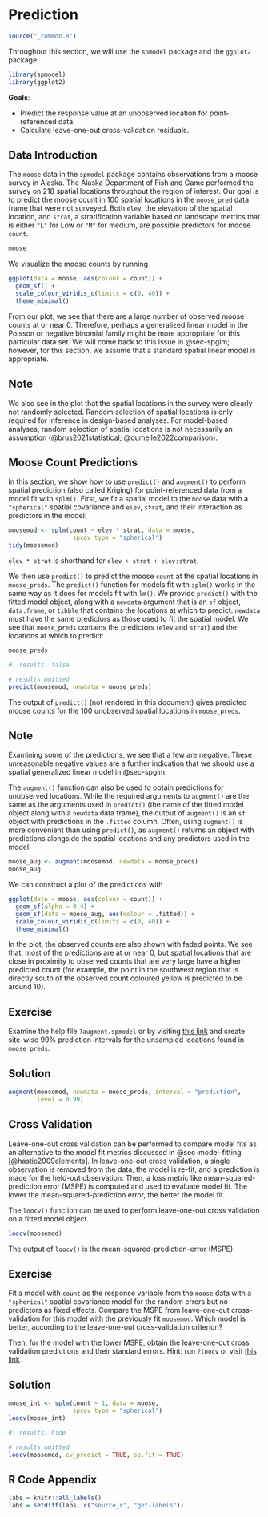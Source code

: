 # Prediction {#sec-prediction}

```r
source("_common.R")
```

Throughout this section, we will use the `spmodel` package and the `ggplot2` package:

```r
library(spmodel)
library(ggplot2)
```

__Goals__: 

* Predict the response value at an unobserved location for point-referenced data.
* Calculate leave-one-out cross-validation residuals.

## Data Introduction

The `moose` data in the `spmodel` package contains observations from a moose survey in Alaska. The Alaska Department of Fish and Game performed the survey on 218 spatial locations throughout the region of interest. Our goal is to predict the moose count in 100 spatial locations in the `moose_pred` data frame that were not surveyed. Both `elev`, the elevation of the spatial location, and `strat`, a stratification variable based on landscape metrics that is either `"L"` for Low or `"M"` for medium, are possible predictors for moose `count`.

```r
moose
```

We visualize the moose counts by running

```r
ggplot(data = moose, aes(colour = count)) +
  geom_sf() +
  scale_colour_viridis_c(limits = c(0, 40)) +
  theme_minimal()
```

From our plot, we see that there are a large number of observed moose counts at or near 0. Therefore, perhaps a generalized linear model in the Poisson or negative binomial family might be more appropriate for this particular data set. We will come back to this issue in @sec-spglm; however, for this section, we assume that a standard spatial linear model is appropriate.

::: {.callout-note}
## Note

We also see in the plot that the spatial locations in the survey were clearly not randomly selected. Random selection of spatial locations is only required for inference in design-based analyses. For model-based analyses, random selection of spatial locations is not necessarily an assumption (@brus2021statistical; @dumelle2022comparison).
:::

## Moose Count Predictions

In this section, we show how to use `predict()` and `augment()` to perform spatial prediction (also called Kriging) for point-referenced data from a model fit with `splm()`. First, we fit a spatial model to the `moose` data with a `"spherical"` spatial covariance and `elev`, `strat`, and their interaction as predictors in the model:

```r
moosemod <- splm(count ~ elev * strat, data = moose,
                  spcov_type = "spherical")
tidy(moosemod)
```

::: {.callout-tip}
`elev * strat` is shorthand for `elev + strat + elev:strat`.
:::

We then use `predict()` to predict the moose `count` at the spatial locations in `moose_preds`. The `predict()` function for models fit with `splm()` works in the same way as it does for models fit with `lm()`. We provide `predict()` with the fitted model object, along with a `newdata` argument that is an `sf` object, `data.frame`, or `tibble` that contains the locations at which to predict. `newdata` must have the same predictors as those used to fit the spatial model. We see that `moose_preds` contains the predictors (`elev` and `strat`) and the locations at which to predict:
```r
moose_preds
```


```r
#| results: false

# results omitted
predict(moosemod, newdata = moose_preds)
```

The output of `predict()` (not rendered in this document) gives predicted moose counts for the 100 unobserved spatial locations in `moose_preds`.

::: {.callout-note}
## Note

Examining some of the predictions, we see that a few are negative. These unreasonable negative values are a further indication that we should use a spatial generalized linear model in @sec-spglm.
:::

The `augment()` function can also be used to obtain predictions for unobserved locations. While the required arguments to `augment()` are the same as the arguments used in `predict()` (the name of the fitted model object along with a `newdata` data frame), the output of `augment()` is an `sf` object with predictions in the `.fitted` column. Often, using `augment()` is more convenient than using `predict()`, as `augment()` returns an object with predictions alongside the spatial locations and any predictors used in the model.

```r
moose_aug <- augment(moosemod, newdata = moose_preds)
moose_aug
```

We can construct a plot of the predictions with

```r
ggplot(data = moose, aes(colour = count)) +
  geom_sf(alpha = 0.4) +
  geom_sf(data = moose_aug, aes(colour = .fitted)) +
  scale_colour_viridis_c(limits = c(0, 40)) +
  theme_minimal()
```

In the plot, the observed counts are also shown with faded points. We see that, most of the predictions are at or near 0, but spatial locations that are close in proximity to observed counts that are very large have a higher predicted count (for example, the point in the southwest region that is directly south of the observed count coloured yellow is predicted to be around 10).

::: {.callout-important icon="false"}
## Exercise

Examine the help file `?augment.spmodel` or by visiting [this link](https://usepa.github.io/spmodel/reference/augment.spmodel.html) and create site-wise 99% prediction intervals for the unsampled locations found in `moose_preds`.

:::

::: {.callout-important icon="false" collapse="true"}
## Solution

```r
augment(moosemod, newdata = moose_preds, interval = "prediction",
        level = 0.99)
```

:::

## Cross Validation

Leave-one-out cross validation can be performed to compare model fits as an alternative to the model fit metrics discussed in @sec-model-fitting [@hastie2009elements]. In leave-one-out cross validation, a single observation is removed from the data, the model is re-fit, and a prediction is made for the held-out observation. Then, a loss metric like mean-squared-prediction error (MSPE) is computed and used to evaluate model fit. The lower the mean-squared-prediction error, the better the model fit. 

The `loocv()` function can be used to perform leave-one-out cross validation on a fitted model object.

```r
loocv(moosemod)
```

The output of `loocv()` is the mean-squared-prediction-error (MSPE). 

::: {.callout-important icon="false"}
## Exercise

Fit a model with `count` as the response variable from the `moose` data with a `"spherical"` spatial covariance model for the random errors but no predictors as fixed effects. Compare the MSPE from leave-one-out cross-validation for this model with the previously fit `moosemod`. Which model is better, according to the leave-one-out cross-validation criterion? 

Then, for the model with the lower MSPE, obtain the leave-one-out cross validation predictions and their standard errors. Hint: run `?loocv` or visit [this link](https://usepa.github.io/spmodel/reference/loocv.html).
:::

::: {.callout-important icon="false" collapse="true"}
## Solution
```r
moose_int <- splm(count ~ 1, data = moose,
                  spcov_type = "spherical")
loocv(moose_int)
```

```r
#| results: hide

# results omitted
loocv(moosemod, cv_predict = TRUE, se.fit = TRUE)
```

:::

## R Code Appendix

```r
labs = knitr::all_labels()
labs = setdiff(labs, c("source_r", "get-labels"))
```

```r
```

